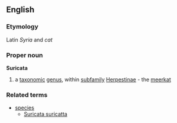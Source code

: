 ==English==
===Etymology===
Latin ''Syria'' and ''cat''
===Proper noun===
{{wikipedia}}
'''Suricata'''
#a [[taxonomic]] [[genus]], within [[subfamily]] [[Herpestinae]] - the [[meerkat]]
===Related terms===
{{wikispecies|Suricata}}
*[[species]]
**[[Suricata suricatta]]
